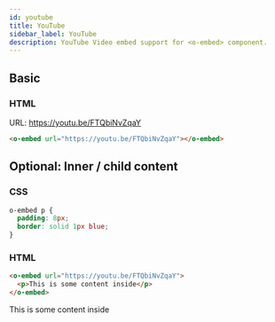 ```yaml
---
id: youtube
title: YouTube
sidebar_label: YouTube
description: YouTube Video embed support for <o-embed> component.
---
```


## Basic

### HTML

URL: https://youtu.be/FTQbiNvZqaY

```html
<o-embed url="https://youtu.be/FTQbiNvZqaY"></o-embed>
```

<o-embed url="https://youtu.be/FTQbiNvZqaY"></o-embed>

## Optional: Inner / child content

### CSS

```css
o-embed p {
  padding: 8px;
  border: solid 1px blue;
}
```

### HTML

```html
<o-embed url="https://youtu.be/FTQbiNvZqaY">
  <p>This is some content inside</p>
</o-embed>
```

<o-embed url="https://youtu.be/FTQbiNvZqaY">
  <p style={{ border: "solid 1px blue", padding: "8px" }}>
    This is some content inside
  </p>
</o-embed>

